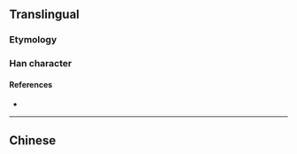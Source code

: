 {{also|攙}}
{{character info}}
==Translingual==

===Etymology===
{{Han simp|攙|f=毚|t=𫥎}}

===Han character===
{{Han char|rn=64|rad=手|as=09|sn=12|four=|canj=QNUY|ids=⿰扌𫥎}}

====References====
* {{Han ref|kx=0445.341|hdz=31922.040|uh=6400|ud=25600}}

----

==Chinese==
{{zh-see|攙}}